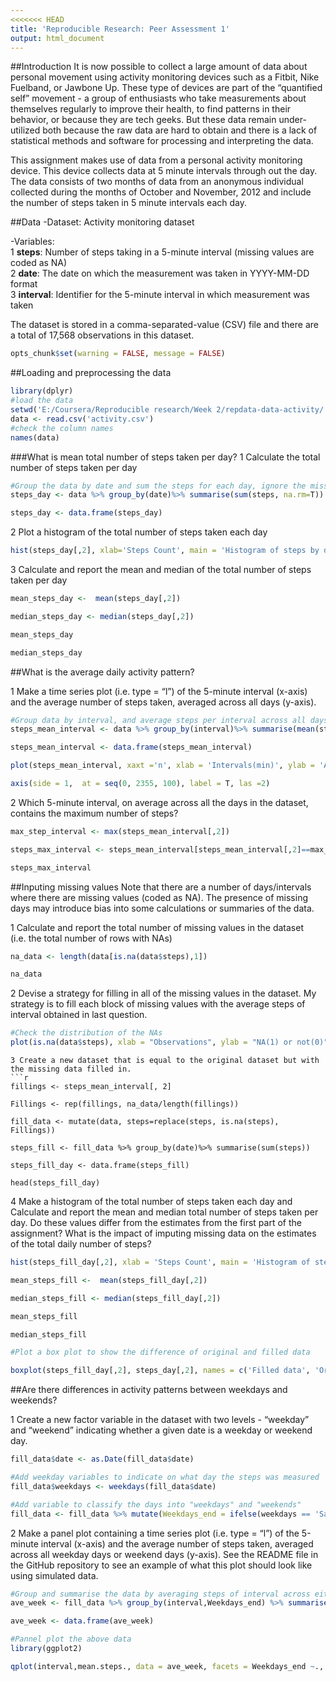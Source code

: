 ```yaml
---
<<<<<<< HEAD
title: 'Reproducible Research: Peer Assessment 1'
output: html_document
---
```

##Introduction
It is now possible to collect a large amount of data about personal movement using activity monitoring devices such as a Fitbit, Nike Fuelband, or Jawbone Up. These type of devices are part of the "quantified self" movement - a group of enthusiasts who take measurements about themselves regularly to improve their health, to find patterns in their behavior, or because they are tech geeks. But these data remain under-utilized both because the raw data are hard to obtain and there is a lack of statistical methods and software for processing and interpreting the data.

This assignment makes use of data from a personal activity monitoring device. This device collects data at 5 minute intervals through out the day. The data consists of two months of data from an anonymous individual collected during the months of October and November, 2012 and include the number of steps taken in 5 minute intervals each day.

##Data
-Dataset: Activity monitoring dataset  

-Variables:  
   1 **steps**: Number of steps taking in a 5-minute interval (missing values are coded as NA)  
   2 **date**: The date on which the measurement was taken in YYYY-MM-DD format  
   3 **interval**: Identifier for the 5-minute interval in which measurement was taken  
   
The dataset is stored in a comma-separated-value (CSV) file and there are a total of 17,568 observations in this dataset.

```r
opts_chunk$set(warning = FALSE, message = FALSE)
```

##Loading and preprocessing the data
```r
library(dplyr)
#load the data
setwd('E:/Coursera/Reproducible research/Week 2/repdata-data-activity/')
data <- read.csv('activity.csv')
#check the column names
names(data)
```

###What is mean total number of steps taken per day?
1 Calculate the total number of steps taken per day

```r
#Group the data by date and sum the steps for each day, ignore the missing value at the moment.
steps_day <- data %>% group_by(date)%>% summarise(sum(steps, na.rm=T))

steps_day <- data.frame(steps_day)
```

2 Plot a histogram of the total number of steps taken each day

```r
hist(steps_day[,2], xlab='Steps Count', main = 'Histogram of steps by day')
```

3 Calculate and report the mean and median of the total number of steps taken per day

```r
mean_steps_day <-  mean(steps_day[,2])

median_steps_day <- median(steps_day[,2])

mean_steps_day

median_steps_day
```

##What is the average daily activity pattern?

1 Make a time series plot (i.e. type = "l") of the 5-minute interval (x-axis) and the average number of steps taken, averaged across all days (y-axis).  
 
```r
#Group data by interval, and average steps per interval across all days and plot
steps_mean_interval <- data %>% group_by(interval)%>% summarise(mean(steps, na.rm=T))

steps_mean_interval <- data.frame(steps_mean_interval)

plot(steps_mean_interval, xaxt ='n', xlab = 'Intervals(min)', ylab = 'Average steps by interval', main = 'Average steps taken by interval')

axis(side = 1,  at = seq(0, 2355, 100), label = T, las =2)
```

2 Which 5-minute interval, on average across all the days in the dataset, contains the maximum number of steps?

```r
max_step_interval <- max(steps_mean_interval[,2])

steps_max_interval <- steps_mean_interval[steps_mean_interval[,2]==max_step_interval, 1]

steps_max_interval
```

##Inputing missing values
Note that there are a number of days/intervals where there are missing values (coded as NA). The presence of missing days may introduce bias into some calculations or summaries of the data.

1 Calculate and report the total number of missing values in the dataset (i.e. the total number of rows with NAs)
```r
na_data <- length(data[is.na(data$steps),1])

na_data
```

2 Devise a strategy for filling in all of the missing values in the dataset. 
  My strategy is to fill each block of missing values with the average steps of interval obtained in last question.
    
```r
#Check the distribution of the NAs
plot(is.na(data$steps), xlab = "Observations", ylab = "NA(1) or not(0)")
```

```
3 Create a new dataset that is equal to the original dataset but with the missing data filled in.
```r
fillings <- steps_mean_interval[, 2]

Fillings <- rep(fillings, na_data/length(fillings))

fill_data <- mutate(data, steps=replace(steps, is.na(steps), Fillings))

steps_fill <- fill_data %>% group_by(date)%>% summarise(sum(steps))

steps_fill_day <- data.frame(steps_fill)

head(steps_fill_day)

```

4 Make a histogram of the total number of steps taken each day and Calculate and report the mean and median total number of steps taken per day. Do these values differ from the estimates from the first part of the assignment? What is the impact of imputing missing data on the estimates of the total daily number of steps?

```r
hist(steps_fill_day[,2], xlab = 'Steps Count', main = 'Histogram of steps by day')

mean_steps_fill <-  mean(steps_fill_day[,2])

median_steps_fill <- median(steps_fill_day[,2])

mean_steps_fill

median_steps_fill

#Plot a box plot to show the difference of original and filled data

boxplot(steps_fill_day[,2], steps_day[,2], names = c('Filled data', 'Original data'))

```

##Are there differences in activity patterns between weekdays and weekends?

1 Create a new factor variable in the dataset with two levels - "weekday" and "weekend" indicating whether a given date is a weekday or weekend day.
```r
fill_data$date <- as.Date(fill_data$date)

#Add weekday variables to indicate on what day the steps was measured
fill_data$weekdays <- weekdays(fill_data$date)

#Add variable to classify the days into "weekdays" and "weekends"
fill_data <- fill_data %>% mutate(Weekdays_end = ifelse(weekdays == 'Saturday'| weekdays =='Sunday', "Weekend", "Weekday"))

```

2 Make a panel plot containing a time series plot (i.e. type = "l") of the 5-minute interval (x-axis) and the average number of steps taken, averaged across all weekday days or weekend days (y-axis). See the README file in the GitHub repository to see an example of what this plot should look like using simulated data.
```r
#Group and summarise the data by averaging steps of interval across either weekends or weekdays
ave_week <- fill_data %>% group_by(interval,Weekdays_end) %>% summarise(mean(steps)) %>% mutate(Weekdays_end = as.factor(Weekdays_end))

ave_week <- data.frame(ave_week)

#Pannel plot the above data
library(ggplot2)

qplot(interval,mean.steps., data = ave_week, facets = Weekdays_end ~., geom = "line", xlab = "Interval", ylab = "Number of steps")

```


